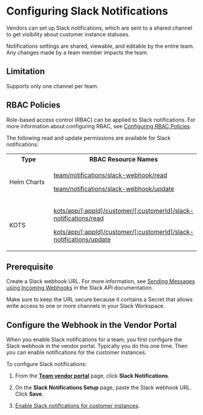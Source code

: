 

# Configuring Slack Notifications

Vendors can set up Slack notifications, which are sent to a shared channel to get visibility about customer instance statuses. 

<NotificationsAbout/>

Notifications settings are shared, viewable, and editable by the entire team. Any changes made by a team member impacts the team.

## Limitation

Supports only one channel per team.

## RBAC Policies

Role-based access control (RBAC) can be applied to Slack notifications. For more information about configuring RBAC, see [Configuring RBAC Policies](team-management-rbac-configuring).

The following read and update permissions are available for Slack notifications:

<table>
    <tr>
      <th width="30%">Type</th>
      <th width="70%">RBAC Resource Names</th>
    </tr>
    <tr>
      <td>Helm Charts</td>
      <td><p><a href="team-management-rbac-resource-names#teamnotificationsslackwebhookread">team/notifications/slack-webhook/read</a></p><p><a href="team-management-rbac-resource-names#teamnotificationsslackwebhookupdate">team/notifications/slack-webhook/update</a></p></td>
    </tr>
    <tr>
      <td>KOTS</td>
      <td><p><a href="team-management-rbac-resource-names#kotsappappidcustomercustomeridslacknotificationsread">kots/app/[:appId]/customer/[:customerId]/slack-notifications/read</a></p><p><a href="team-management-rbac-resource-names#kotsappappidcustomercustomeridslacknotificationsread">kots/app/[:appId]/customer/[:customerId]/slack-notifications/update</a></p></td>
    </tr>
  </table>

## Prerequisite

Create a Slack webhook URL. For more information, see [Sending Messages using Incoming Webhooks](https://api.slack.com/messaging/webhooks) in the Slack API documentation.

Make sure to keep the URL secure because it contains a Secret that allows write access to one or more channels in your Slack Workspace.

## Configure the Webhook in the Vendor Portal

When you enable Slack notifications for a team, you first configure the Slack webhook in the vendor portal. Typically you do this one time. Then you can enable notifications for the customer instances.

To configure Slack notifications:

1. From the **[Team vendor portal](https://vendor.replicated.com/team/members)** page, click **Slack Notifications**.

1. On the **Slack Notifications Setup** page, paste the Slack webhook URL. Click **Save**.

1. [Enable Slack notifications for customer instances](instance-notifications-config#configure-slack-notifications).
